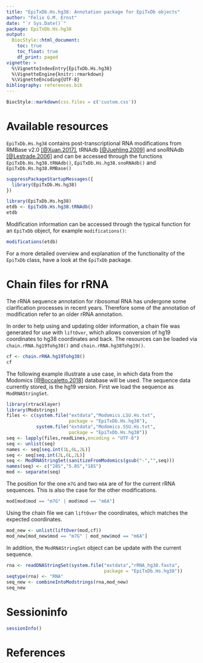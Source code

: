 ```yaml
---
title: "EpiTxDb.Hs.hg38: Annotation package for EpiTxDb objects"
author: "Felix G.M. Ernst"
date: "`r Sys.Date()`"
package: EpiTxDb.Hs.hg38
output:
  BiocStyle::html_document:
    toc: true
    toc_float: true
    df_print: paged
vignette: >
  %\VignetteIndexEntry{EpiTxDb.Hs.hg38}
  %\VignetteEngine{knitr::rmarkdown}
  %\VignetteEncoding{UTF-8}
bibliography: references.bib
---
```


```r
BiocStyle::markdown(css.files = c('custom.css'))
```

# Available resources

`EpiTxDb.Hs.hg38` contains post-transcriptional RNA modifications from RMBase
v2.0 [[@Xuan.2017]](#References), tRNAdb [[@Juehling.2009]](#References) and
snoRNAdb [[@Lestrade.2006]](#References) and can be accessed through the 
functions `EpiTxDb.Hs.hg38.tRNAdb()`, `EpiTxDb.Hs.hg38.snoRNAdb()` and 
`EpiTxDb.Hs.hg38.RMBase()`

```r
suppressPackageStartupMessages({
  library(EpiTxDb.Hs.hg38)
})
```
```r
library(EpiTxDb.Hs.hg38)
etdb <- EpiTxDb.Hs.hg38.tRNAdb()
etdb
```

Modification information can be accessed through the typical function for an
`EpiTxDb` object, for example `modifications()`:

```r
modifications(etdb)
```

For a more detailed overview and explanation of the functionality of the 
`EpiTxDb` class, have a look at the `EpiTxDb` package.

# Chain files for rRNA

The rRNA sequence annotation for ribosomal RNA has undergone some clarification
processes in recent years. Therefore some of the annotation of modification 
refer to an older rRNA annotation.

In order to help using and updating older information, a chain file was
generated for use with `liftOver`, which allows conversion of hg19 coordinates
to hg38 coordinates and back. The resources can be loaded via
`chain.rRNA.hg19Tohg38()` and `chain.rRNA.hg38Tohg19()`.

```r
cf <- chain.rRNA.hg19Tohg38()
cf
```

The following example illustrate a use case, in which data from the Modomics
[[@Boccaletto.2018]](#References) database will be used. The sequence data
currently stored, is the hg19 version. First we load the sequence as
`ModRNAStringSet`.

```r
library(rtracklayer)
library(Modstrings)
files <- c(system.file("extdata","Modomics.LSU.Hs.txt",
                       package = "EpiTxDb.Hs.hg38"),
           system.file("extdata","Modomics.SSU.Hs.txt",
                       package = "EpiTxDb.Hs.hg38"))
seq <- lapply(files,readLines,encoding = "UTF-8")
seq <- unlist(seq)
names <- seq[seq.int(1L,6L,2L)]
seq <- seq[seq.int(2L,6L,2L)]
seq <- ModRNAStringSet(sanitizeFromModomics(gsub("-","",seq)))
names(seq) <- c("28S","5.8S","18S")
mod <- separate(seq)
```

The position for the one `m7G` and two `m6A` are of for the current rRNA
sequences. This is also the case for the other modifications.

```r
mod[mod$mod == "m7G" | mod$mod == "m6A"]
```

Using the chain file we can `liftOver` the coordinates, which matches the 
expected coordinates.

```r
mod_new <- unlist(liftOver(mod,cf))
mod_new[mod_new$mod == "m7G" | mod_new$mod == "m6A"]
```

In addition, the `ModRNAStringSet` object can be update with the current 
sequence.

```r
rna <- readDNAStringSet(system.file("extdata","rRNA_hg38.fasta",
                                    package = "EpiTxDb.Hs.hg38")) 
seqtype(rna) <- "RNA"
seq_new <- combineIntoModstrings(rna,mod_new)
seq_new
```

# Sessioninfo

```r
sessionInfo()
```

<a name="References"></a>

# References
